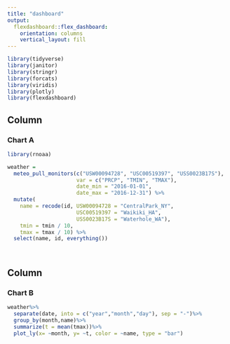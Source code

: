 ```yaml
---
title: "dashboard"
output: 
  flexdashboard::flex_dashboard:
    orientation: columns
    vertical_layout: fill
---
```


```r
library(tidyverse)
library(janitor)
library(stringr)
library(forcats)
library(viridis)
library(plotly)
library(flexdashboard)
```

Column {data-width=650}
-----------------------------------------------------------------------
### Chart A
```r
library(rnoaa)

weather = 
  meteo_pull_monitors(c("USW00094728", "USC00519397", "USS0023B17S"),
                      var = c("PRCP", "TMIN", "TMAX"), 
                      date_min = "2016-01-01",
                      date_max = "2016-12-31") %>%
  mutate(
    name = recode(id, USW00094728 = "CentralPark_NY", 
                      USC00519397 = "Waikiki_HA",
                      USS0023B17S = "Waterhole_WA"),
    tmin = tmin / 10,
    tmax = tmax / 10) %>%
  select(name, id, everything())



```

```r

          

```

Column {data-width=350}
-----------------------------------------------------------------------
### Chart B

```r
weather%>%
  separate(date, into = c("year","month","day"), sep = "-")%>%
  group_by(month,name)%>%
  summarize(t = mean(tmax))%>%
  plot_ly(x= ~month, y= ~t, color = ~name, type = "bar")
```





